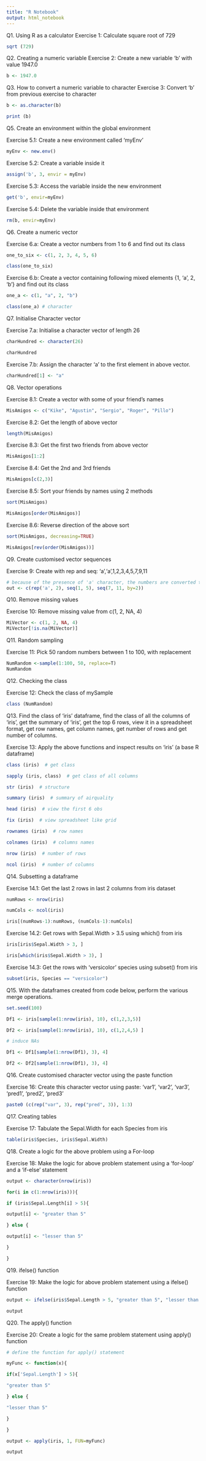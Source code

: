 ```yaml
---
title: "R Notebook"
output: html_notebook
---
```


Q1. Using R as a calculator
Exercise 1: Calculate square root of 729

```r
sqrt (729)
```




Q2. Creating a numeric variable
Exercise 2: Create a new variable 'b' with value 1947.0

```r
b <- 1947.0
```




Q3. How to convert a numeric variable to character
Exercise 3: Convert 'b' from previous exercise to character

```r
b <- as.character(b)

print (b)
```




Q5. Create an environment within the global environment

Exercise 5.1: Create a new environment called 'myEnv'
```r
myEnv <- new.env()
```

Exercise 5.2: Create a variable inside it
```r
assign('b', 3, envir = myEnv)
```

Exercise 5.3: Access the variable inside the new environment
```r
get('b', envir=myEnv)
```

Exercise 5.4: Delete the variable inside that environment
```r
rm(b, envir=myEnv)
```




Q6. Create a numeric vector

Exercise 6.a: Create a vector numbers from 1 to 6 and find out its class
```r
one_to_six <- c(1, 2, 3, 4, 5, 6)

class(one_to_six)
```

Exercise 6.b: Create a vector containing following mixed elements {1, 'a', 2, 'b'} and find out its class
```r
one_a <- c(1, "a", 2, "b")

class(one_a) # character
```




Q7. Initialise Character vector


Exercise 7.a: Initialise a character vector of length 26
```r
charHundred <- character(26)

charHundred
```

Exercise 7.b: Assign the character 'a' to the first element in above vector.
```r
charHundred[1] <- "a"
```




Q8. Vector operations


Exercise 8.1: Create a vector with some of your friend's names
```r
MisAmigos <- c("Kike", "Agustin", "Sergio", "Roger", "Pillo")
```


Exercise 8.2: Get the length of above vector
```r
length(MisAmigos)
```


Exercise 8.3: Get the first two friends from above vector
```r
MisAmigos[1:2]
```


Exercise 8.4: Get the 2nd and 3rd friends
```r
MisAmigos[c(2,3)]
```


Exercise 8.5: Sort your friends by names using 2 methods
```r
sort(MisAmigos)

MisAmigos[order(MisAmigos)]
```


Exercise 8.6: Reverse direction of the above sort
```r
sort(MisAmigos, decreasing=TRUE)

MisAmigos[rev(order(MisAmigos))]
```





Q9. Create customised vector sequences

Exercise 9: Create with rep and seq: 'a','a',1,2,3,4,5,7,9,11
```r
# because of the presence of 'a' character, the numbers are converted to characters as well.
out <- c(rep('a', 2), seq(1, 5), seq(7, 11, by=2)) 
```





Q10. Remove missing values

Exercise 10: Remove missing value from c(1, 2, NA, 4)
```r
MiVector <- c(1, 2, NA, 4)
MiVector[!is.na(MiVector)]
```





Q11. Random sampling


Exercise 11: Pick 50 random numbers between 1 to 100, with replacement
```r
NumRandom <-sample(1:100, 50, replace=T)
NumRandom
```




Q12. Checking the class

Exercise 12: Check the class of mySample
```r
class (NumRandom) 
```





Q13. Find the class of ‘iris’ dataframe, find the class of all the columns of ‘iris’, get the summary of ‘iris’, get the top 6 rows, view it in a spreadsheet format, get row names, get column names, get number of rows and get number of columns.


Exercise 13: Apply the above functions and inspect results on 'iris' (a base R dataframe)
```r
class (iris)  # get class
```

```r
sapply (iris, class)  # get class of all columns
```

```r
str (iris)  # structure
```

```r
summary (iris)  # summary of airquality
```

```r
head (iris)  # view the first 6 obs
```

```r
fix (iris)  # view spreadsheet like grid
```

```r
rownames (iris)  # row names
```

```r
colnames (iris)  # columns names
```

```r
nrow (iris)  # number of rows
```

```r
ncol (iris)  # number of columns
```





Q14. Subsetting a dataframe

Exercise 14.1: Get the last 2 rows in last 2 columns from iris dataset
```r
numRows <- nrow(iris)

numCols <- ncol(iris)

iris[(numRows-1):numRows, (numCols-1):numCols]
```

Exercise 14.2: Get rows with Sepal.Width > 3.5 using which() from iris
```r
iris[iris$Sepal.Width > 3, ]

iris[which(iris$Sepal.Width > 3), ]
```

Exercise 14.3: Get the rows with 'versicolor' species using subset() from iris
```r
subset(iris, Species == "versicolor")
```






Q15. With the dataframes created from code below, perform the various merge operations.
```r
set.seed(100)

Df1 <- iris[sample(1:nrow(iris), 10), c(1,2,3,5)]

Df2 <- iris[sample(1:nrow(iris), 10), c(1,2,4,5) ]

# induce NAs

Df1 <- Df1[sample(1:nrow(Df1), 3), 4]

Df2 <- Df2[sample(1:nrow(Df1), 3), 4]
```






Q16. Create customised character vector using the paste function

Exercise 16: Create this character vector using paste: 'var1', 'var2', 'var3', 'pred1', 'pred2', 'pred3'
```r
paste0 (c(rep("var", 3), rep("pred", 3)), 1:3)
```






Q17. Creating tables

Exercise 17: Tabulate the Sepal.Width for each Species from iris
```r
table(iris$Species, iris$Sepal.Width)
```






Q18. Create a logic for the above problem using a For-loop

Exercise 18: Make the logic for above problem statement using a 'for-loop' and a 'if-else' statement
```r
output <- character(nrow(iris))

for(i in c(1:nrow(iris))){

if (iris$Sepal.Length[i] > 5){

output[i] <- "greater than 5"

} else {

output[i] <- "lesser than 5"

}

}
```







Q19. ifelse() function

Exercise 19: Make the logic for above problem statement using a ifelse() function
```r
output <- ifelse(iris$Sepal.Length > 5, "greater than 5", "lesser than 5") # works like the 'if' function in MS Excel, except that the condition is checked for every element of iris$Sepal.Length

output
```







Q20. The apply() function


Exercise 20: Create a logic for the same problem statement using apply() function
```r
# define the function for apply() statement

myFunc <- function(x){

if(x['Sepal.Length'] > 5){

"greater than 5"

} else {

"lesser than 5"

}

}

output <- apply(iris, 1, FUN=myFunc)

output
```

